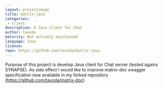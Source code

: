```yaml
---
layout: projectimage
title: matrix-java
categories:
 - client
description: A Java client for Chat
author: tavoda
maturity: Not actively maintained
language: Java
license:
repo: https://github.com/tavoda/matrix-java
---
```


Purpose of this project is develop Java client for Chat server (tested agains SYNAPSE). As side effect I would like to improve matrix-doc swagger specification now available in my forked repository (https://github.com/tavoda/matrix-doc)
